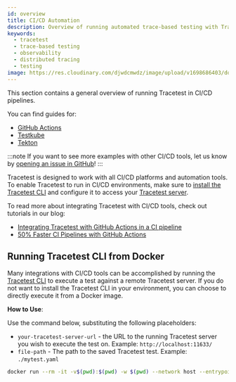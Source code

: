 ```yaml
---
id: overview
title: CI/CD Automation
description: Overview of running automated trace-based testing with Tracetest in CI/CD pipelines.
keywords:
  - tracetest
  - trace-based testing
  - observability
  - distributed tracing
  - testing
image: https://res.cloudinary.com/djwdcmwdz/image/upload/v1698686403/docs/Blog_Thumbnail_14_rsvkmo.jpg
---
```


This section contains a general overview of running Tracetest in CI/CD pipelines.

You can find guides for:

- [GitHub Actions](/ci-cd-automation/github-actions-pipeline)
- [Testkube](/ci-cd-automation/testkube-pipeline)
- [Tekton](/ci-cd-automation/tekton-pipeline)

:::note
If you want to see more examples with other CI/CD tools, let us know by [opening an issue in GitHub](https://github.com/kubeshop/tracetest/issues/new/choose)!
:::

Tracetest is designed to work with all CI/CD platforms and automation tools. To enable Tracetest to run in CI/CD environments, make sure to [install the Tracetest CLI](../getting-started/installation.mdx) and configure it to access your [Tracetest server](../core/configuration/server.mdx).

To read more about integrating Tracetest with CI/CD tools, check out tutorials in our blog:

- [Integrating Tracetest with GitHub Actions in a CI pipeline](https://kubeshop.io/blog/integrating-tracetest-with-github-actions-in-a-ci-pipeline)
- [50% Faster CI Pipelines with GitHub Actions](https://tracetest.io/blog/50-faster-ci-pipelines-with-github-actions)

## Running Tracetest CLI from Docker

Many integrations with CI/CD tools can be accomplished by running the [Tracetest CLI](../cli/configuring-your-cli) to execute a test against a remote Tracetest server. If you do not want to install the Tracetest CLI in your environment, you can choose to directly execute it from a Docker image.

**How to Use**:

Use the command below, substituting the following placeholders:

- `your-tracetest-server-url` - the URL to the running Tracetest server you wish to execute the test on. Example: `http://localhost:11633/`
- `file-path` - The path to the saved Tracetest test. Example: `./mytest.yaml`

```bash wordWrap=true
docker run --rm -it -v$(pwd):$(pwd) -w $(pwd) --network host --entrypoint tracetest kubeshop/tracetest:latest -s <your-tracetest-server-url> run test --file <file-path>
```
